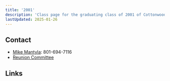 ```yaml
---
title: '2001'
description: 'Class page for the graduating class of 2001 of Cottonwood High School.'
lastUpdated: 2025-01-26
---
```



## Contact

- [Mike Mantyla](mailto:mbmantyla@gmail.com): 801-694-7116
- [Reunion Committee](mailto:cottonwoodreunion2001@gmail.com)

## Links

<CardGrid>
  <LinkCard
    title="Class of '01 Instagram"
    href="https://www.instagram.com/cottonwoodhs2001/"
    description="Reunion information"
  />
</CardGrid>
